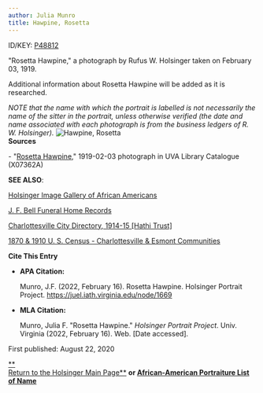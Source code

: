 ```yaml
---
author: Julia Munro
title: Hawpine, Rosetta
---
```

ID/KEY: [P48812](http://juel.iath.virginia.edu/public_person?person=48812 "P48812")

"Rosetta Hawpine," a photograph by Rufus W. Holsinger taken on February 03, 1919.  

Additional information about Rosetta Hawpine will be added as it is researched.  
  
_NOTE that the name with which the portrait is labelled is not necessarily the name of the sitter in the portrait, unless otherwise verified (the date and name associated with each photograph is from the business ledgers of R. W. Holsinger)._ ![Hawpine, Rosetta](https://iiif.lib.virginia.edu/iiif/uva-lib:1050553/full/1000,1337/0/default.jpg "Hawpine, Rosetta")  
**Sources**

\- "[Rosetta Hawpine](https://search.lib.virginia.edu/catalog/uva-lib:1050553#?c=0&m=0&s=0&cv=0&xywh=-1206%2C-649%2C2410%2C1787 "Hawpine, Rosetta")," 1919-02-03 photograph in UVA Library Catalogue (X07362A) 

**SEE ALSO**:

[Holsinger Image Gallery of African Americans](http://rwholsingerphotos.org/images.php "Holsinger Image Gallery of African Americans")

[J. F. Bell Funeral Home Records](http://www2.vcdh.virginia.edu/afam/raceandplace/perl_scripts/funeral_search.html "J. F. Bell Funeral Home Database")

[Charlottesville City Directory, 1914-15 \[Hathi Trust\]](https://catalog.hathitrust.org/Record/101954103 "Charlottesville City Directory, 1914-15") 

[1870 & 1910 U. S. Census - Charlottesville & Esmont Communities](http://www2.vcdh.virginia.edu/afam/raceandplace/census/search_both.html "1870 & 1910 U. S. Census: Charlottesville and Esmont Communities")

**Cite This Entry**

*   **APA Citation:**
    
    Munro, J.F. (2022, February 16). Rosetta Hawpine. Holsinger Portrait Project. https://juel.iath.virginia.edu/node/1669
    
*   **MLA Citation:**
    
    Munro, Julia F. "Rosetta Hawpine." _Holsinger Portrait Project_. Univ. Virginia (2022, February 16). Web. \[Date accessed\].
    

  
First published: August 22, 2020

[**  
Return to the Holsinger Main Page**](http://juel.iath.virginia.edu/node/980) **or [African-American Portraiture List of Name](http://juel.iath.virginia.edu/node/996)**